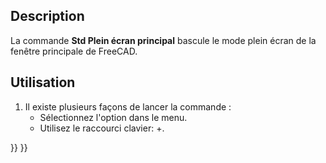 <languages/>

{{Docnav/fr
|[[Std_PerspectiveCamera/fr|Vue en perspective]]
|[[Std_ViewFitAll/fr|Tout afficher]]
|[[Std_View_Menu/fr|Menu Affichage]]
|IconL=Std_PerspectiveCamera.svg
|IconR=Std_ViewFitAll.svg
|IconC=Freecad.svg
}}

{{GuiCommand/fr
|Name=Std MainFullscreen
|Name/fr=Std Plein écran principal
|MenuLocation=Affichage → Plein écran
|Workbenches=Tous
|Shortcut={{KEY|Alt}}+{{KEY|F11}}
|SeeAlso=[[Std_ViewFullscreen/fr|Std Plein écran]]
}}

==Description==

La commande '''Std Plein écran principal''' bascule le mode plein écran de la fenêtre principale de FreeCAD.

<span id="Usage"></span>
==Utilisation==

# Il existe plusieurs façons de lancer la commande :
#* Sélectionnez l'option {{MenuCommand|Affichage → [[Image:Std_MainFullscreen.svg|16px]] Plein écran}} dans le menu.
#* Utilisez le raccourci clavier: {{KEY|Alt}}+{{KEY|F11}}.


{{Docnav/fr
|[[Std_PerspectiveCamera/fr|Vue en perspective]]
|[[Std_ViewFitAll/fr|Tout afficher]]
|[[Std_View_Menu/fr|Menu Affichage]]
|IconL=Std_PerspectiveCamera.svg
|IconR=Std_ViewFitAll.svg
|IconC=Freecad.svg
}}

{{Std_Base_navi{{#translation:}}}}
{{Userdocnavi{{#translation:}}}}